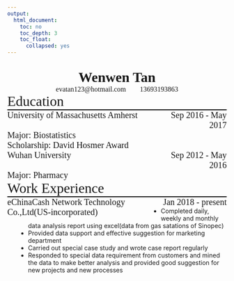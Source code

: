 ```yaml
---
output:
  html_document:
    toc: no
    toc_depth: 3
    toc_float:
      collapsed: yes
---
```

<style>
.head-1 {
    font-family: Times New Roman;
    font-size: 32px;
    font-weight: bold;
    text-align: center;
  }
  .head-2 {
    font-family: Times New Roman;
    font-size: 16px;
    font-weight: normal;
    text-align: center;
  }
  
  .content {
    font-family: Times New Roman;
    font-size: 32px;
    font-weight: normal;
    margin-left: 0;
    width: 100%;
  }
  
  .content-2 {
    font-family: Times New Roman;
    font-size: 20px;
    font-weight: normal;
    margin-left: 0;
    float: left;
    width: 70%;
  }
  
   .content-3 {
    font-family: Times New Roman;
    font-size: 20px;
    font-weight: normal;
    text-align: right;
    margin-right: 0;
    float: right;
    width: 30%;
  }
  
   .content-4 {
    font-family: Times New Roman;
    font-size: 20px;
    font-weight: normal;
    margin-left: 0;
    float: left;
    width: 100%;
    }
  
  
  
  
  li{
  margin-top: 0px;
  margin-bottom: 0px;
  margin-left: 5%;
}

h1{
  font-family: Times New Roman;
}


hr{
  border: 0px;
  height: 2px;
  margin-top: 0px;
  margin-bottom: 0px;
  background: black;
  background-image: ;
  width: 100%
}
 
</style>

<body>

</br>
<div class="head-1">Wenwen Tan</div>
<div class="head-2">evatan123\@hotmail.com&nbsp;&nbsp;&nbsp;&nbsp;&nbsp;&nbsp;&nbsp;&nbsp;13693193863</div>

<div class="content">Education</div>


<hr/>

<div class="content-2">University of Massachusetts Amherst</div>
<div class="content-3">Sep 2016 - May 2017</div>
<div class="content-4">Major: Biostatistics</div>
<div class="content-4">Scholarship: David Hosmer Award</div>
<div class="content-2">Wuhan University</div>
<div class="content-3">Sep 2012 - May 2016</div>
<div class="content-4">Major: Pharmacy</div>

<div class="content">Work Experience</div>
<hr/>

<div class="content-3">Jan 2018 - present</div>
<div class="content-2">eChinaCash Network Technology Co.,Ltd(US-incorporated)</div>


- Completed daily, weekly and monthly data analysis report using excel(data from gas satations of Sinopec)
- Provided data support and effective suggestion for marketing department
- Carried out special case study and wrote case report regularly
- Responded to  special data requirement from customers and mined the data to make better analysis and provided good suggestion for new projects and new processes

</body>


